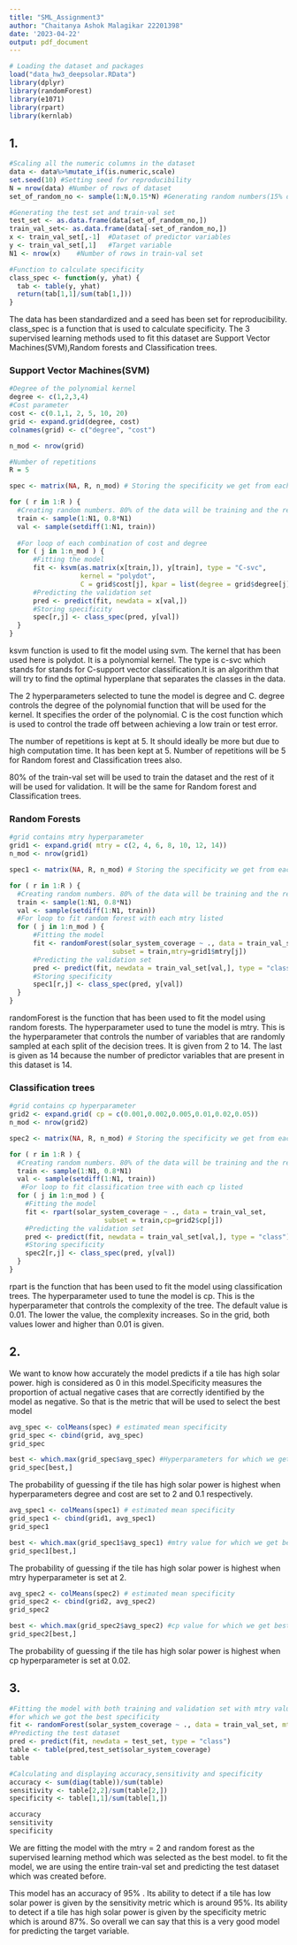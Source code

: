 ---
title: "SML_Assignment3"
author: "Chaitanya Ashok Malagikar 22201398"
date: '2023-04-22'
output: pdf_document
---

```{r,warning=FALSE,message=FALSE}
# Loading the dataset and packages
load("data_hw3_deepsolar.RData")
library(dplyr)
library(randomForest)
library(e1071)
library(rpart)
library(kernlab)
```

## 1.

```{r}
#Scaling all the numeric columns in the dataset
data <- data%>%mutate_if(is.numeric,scale)
set.seed(10) #Setting seed for reproducibility
N = nrow(data) #Number of rows of dataset
set_of_random_no <- sample(1:N,0.15*N) #Generating random numbers(15% of dataset)

#Generating the test set and train-val set
test_set <- as.data.frame(data[set_of_random_no,])
train_val_set<- as.data.frame(data[-set_of_random_no,])
x <- train_val_set[,-1]  #Dataset of predictor variables
y <- train_val_set[,1]   #Target variable
N1 <- nrow(x)    #Number of rows in train-val set

#Function to calculate specificity
class_spec <- function(y, yhat) {
  tab <- table(y, yhat)
  return(tab[1,1]/sum(tab[1,]))
}
```

The data has been standardized and a seed has been set for reproducibility. class_spec is a function that is used to calculate specificity. The 3 supervised learning methods used to fit this dataset are Support Vector Machines(SVM),Random forests and Classification trees.

### Support Vector Machines(SVM)

```{r}
#Degree of the polynomial kernel
degree <- c(1,2,3,4)
#Cost parameter
cost <- c(0.1,1, 2, 5, 10, 20)
grid <- expand.grid(degree, cost)
colnames(grid) <- c("degree", "cost")

n_mod <- nrow(grid)

#Number of repetitions
R = 5

spec <- matrix(NA, R, n_mod) # Storing the specificity we get from each iteration

for ( r in 1:R ) {
  #Creating random numbers. 80% of the data will be training and the rest will be validation
  train <- sample(1:N1, 0.8*N1)
  val <- sample(setdiff(1:N1, train))
  
  #For loop of each combination of cost and degree
  for ( j in 1:n_mod ) {
      #Fitting the model
      fit <- ksvm(as.matrix(x[train,]), y[train], type = "C-svc",
                  kernel = "polydot",
                  C = grid$cost[j], kpar = list(degree = grid$degree[j]))
      #Predicting the validation set
      pred <- predict(fit, newdata = x[val,])
      #Storing specificity
      spec[r,j] <- class_spec(pred, y[val])
  }
}
```

ksvm function is used to fit the model using svm. The kernel that has been used here is polydot. It is a polynomial kernel. The type is c-svc which stands for stands for C-support vector classification.It is an algorithm that will try to find the optimal hyperplane that separates the classes in the data. 

The 2 hyperparameters selected to tune the model is degree and C. degree controls the degree of the polynomial function that will be used for the kernel. It specifies the order of the polynomial. C is the cost function which is used to control the trade off between achieving a low train or test error.  

The number of repetitions is kept at 5. It should ideally be more but due to high computation time. It has been kept at 5. Number of repetitions will be 5 for Random forest and Classification trees also.  

80% of the train-val set will be used to train the dataset and the rest of it will be used for validation. It will be the same for Random forest and Classification trees.

### Random Forests

```{r}
#grid contains mtry hyperparameter
grid1 <- expand.grid( mtry = c(2, 4, 6, 8, 10, 12, 14))
n_mod <- nrow(grid1)

spec1 <- matrix(NA, R, n_mod) # Storing the specificity we get from each iteration

for ( r in 1:R ) {
  #Creating random numbers. 80% of the data will be training and the rest will be validation
  train <- sample(1:N1, 0.8*N1)
  val <- sample(setdiff(1:N1, train))
  #For loop to fit random forest with each mtry listed
  for ( j in 1:n_mod ) {
      #Fitting the model
      fit <- randomForest(solar_system_coverage ~ ., data = train_val_set, 
                          subset = train,mtry=grid1$mtry[j])
      #Predicting the validation set
      pred <- predict(fit, newdata = train_val_set[val,], type = "class")
      #Storing specificity
      spec1[r,j] <- class_spec(pred, y[val])
  }
}

```

randomForest is the function that has been used to fit the model using random forests. The hyperparameter used to tune the model is mtry. This is the hyperparameter that controls the number of variables that are randomly sampled at each split of the decision trees. It is given from 2 to 14. The last is given as 14 because the number of predictor variables that are present in this dataset is 14.

### Classification trees

```{r}
#grid contains cp hyperparameter
grid2 <- expand.grid( cp = c(0.001,0.002,0.005,0.01,0.02,0.05))
n_mod <- nrow(grid2)

spec2 <- matrix(NA, R, n_mod) # Storing the specificity we get from each iteration

for ( r in 1:R ) {
  #Creating random numbers. 80% of the data will be training and the rest will be validation
  train <- sample(1:N1, 0.8*N1)
  val <- sample(setdiff(1:N1, train))
   #For loop to fit classification tree with each cp listed
  for ( j in 1:n_mod ) {
    #Fitting the model
    fit <- rpart(solar_system_coverage ~ ., data = train_val_set, 
                        subset = train,cp=grid2$cp[j])
    #Predicting the validation set
    pred <- predict(fit, newdata = train_val_set[val,], type = "class")
    #Storing specificity
    spec2[r,j] <- class_spec(pred, y[val])
  }
}
```

rpart is the function that has been used to fit the model using classification trees. The hyperparameter used to tune the model is cp. This is the hyperparameter that controls the complexity of the tree. The default value is 0.01. The lower the value, the complexity increases. So in the grid, both values lower and higher than 0.01 is given.

## 2.

We want to know how accurately the model predicts if a tile has high solar power. high is considered as 0 in this model.Specificity measures the proportion of actual negative cases that are correctly identified by the model as negative. So that is the metric that will be used to select the best model

```{r}
avg_spec <- colMeans(spec) # estimated mean specificity
grid_spec <- cbind(grid, avg_spec) 
grid_spec

best <- which.max(grid_spec$avg_spec) #Hyperparameters for which we get best specificity
grid_spec[best,]
```

The probability of guessing if the tile has high solar power is highest when hyperparameters degree and cost are set to 2 and 0.1 respectively.

```{r}
avg_spec1 <- colMeans(spec1) # estimated mean specificity
grid_spec1 <- cbind(grid1, avg_spec1)
grid_spec1

best <- which.max(grid_spec1$avg_spec1) #mtry value for which we get best specificity
grid_spec1[best,]
```

The probability of guessing if the tile has high solar power is highest when mtry hyperparameter is set at 2.

```{r}
avg_spec2 <- colMeans(spec2) # estimated mean specificity
grid_spec2 <- cbind(grid2, avg_spec2)
grid_spec2

best <- which.max(grid_spec2$avg_spec2) #cp value for which we get best specificity
grid_spec2[best,]
```

The probability of guessing if the tile has high solar power is highest when cp hyperparameter is set at 0.02.

## 3.

```{r}
#Fitting the model with both training and validation set with mtry value = 2 
#for which we got the best specificity
fit <- randomForest(solar_system_coverage ~ ., data = train_val_set, mtry=2)
#Predicting the test dataset
pred <- predict(fit, newdata = test_set, type = "class")
table <- table(pred,test_set$solar_system_coverage)
table

#Calculating and displaying accuracy,sensitivity and specificity
accuracy <- sum(diag(table))/sum(table)
sensitivity <- table[2,2]/sum(table[2,]) 
specificity <- table[1,1]/sum(table[1,]) 

accuracy
sensitivity
specificity
```

We are fitting the model with the mtry = 2 and random forest as the supervised learning method
which was selected as the best model. to fit the model, we are using the entire train-val set and predicting the test dataset which was created before.  

This model has an accuracy of 95% . Its ability to detect if a tile has low solar power is given by the sensitivity metric which is around 95%. Its ability to detect if a tile has high solar power is given by the specificity metric which is around 87%. So overall we can say that this is a very good model for predicting the target variable.